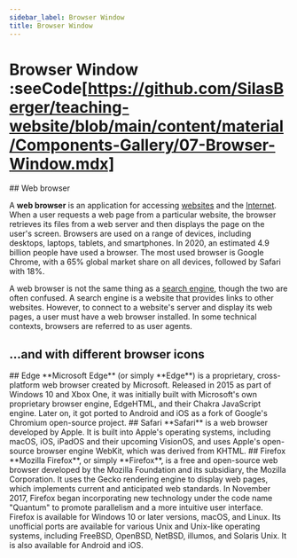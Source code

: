 ```yaml
---
sidebar_label: Browser Window
title: Browser Window
---
```



# Browser Window :seeCode[https://github.com/SilasBerger/teaching-website/blob/main/content/material/Components-Gallery/07-Browser-Window.mdx]
<BrowserWindow url="https://en.wikipedia.org/wiki/Web_browser" browser={Browser.CHROME}>
  ## Web browser

  A **web browser** is an application for accessing [websites](https://en.wikipedia.org/wiki/Website) and the
  [Internet](https://en.wikipedia.org/wiki/Internet). When a user requests a web page from a particular website, the
  browser retrieves its files from a web server and then displays the page on the user's screen. Browsers are used on a
  range of devices, including desktops, laptops, tablets, and smartphones. In 2020, an estimated 4.9 billion people have
  used a browser. The most used browser is Google Chrome, with a 65% global market share on all devices, followed by
  Safari with 18%.

  A web browser is not the same thing as a [search engine](https://en.wikipedia.org/wiki/Search_engine), though the two
  are often confused. A search engine is a website that provides links to other websites. However, to connect to a
  website's server and display its web pages, a user must have a web browser installed. In some technical contexts,
  browsers are referred to as user agents.
</BrowserWindow>

## ...and with different browser icons
<BrowserWindow url="https://de.wikipedia.org/wiki/Microsoft_Edge" browser={Browser.EDGE}>
  ## Edge
  **Microsoft Edge** (or simply **Edge**) is a proprietary, cross-platform web browser created by Microsoft. Released in 2015 as
  part of Windows 10 and Xbox One, it was initially built with Microsoft's own proprietary browser engine, EdgeHTML,
  and their Chakra JavaScript engine. Later on, it got ported to Android and iOS as a fork of Google's Chromium
  open-source project.
</BrowserWindow>

<BrowserWindow url="https://en.wikipedia.org/wiki/Safari_(web_browser)" browser={Browser.SAFARI}>
  ## Safari
  **Safari** is a web browser developed by Apple. It is built into Apple's operating systems, including macOS, iOS,
  iPadOS and their upcoming VisionOS, and uses Apple's open-source browser engine WebKit, which was derived from KHTML.
</BrowserWindow>

<BrowserWindow url="https://en.wikipedia.org/wiki/Firefox" browser={Browser.FIREFOX}>
  ## Firefox
  **Mozilla Firefox**, or simply **Firefox**, is a free and open-source web browser developed by the Mozilla Foundation
  and its subsidiary, the Mozilla Corporation. It uses the Gecko rendering engine to display web pages, which implements
  current and anticipated web standards. In November 2017, Firefox began incorporating new technology under the code
  name "Quantum" to promote parallelism and a more intuitive user interface. Firefox is available for Windows 10 or
  later versions, macOS, and Linux. Its unofficial ports are available for various Unix and Unix-like operating systems,
  including FreeBSD, OpenBSD, NetBSD, illumos, and Solaris Unix. It is also available for Android and iOS.
</BrowserWindow>
